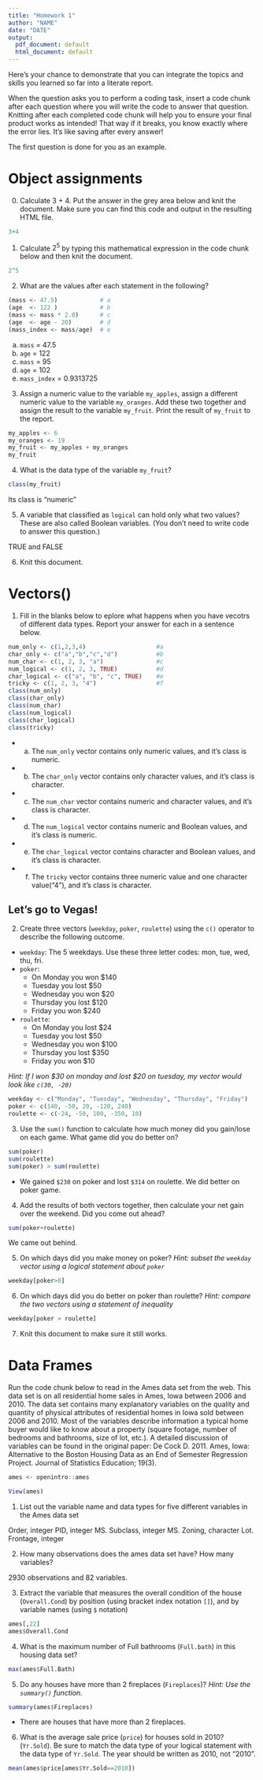 ```yaml
---
title: "Homework 1"
author: "NAME"
date: "DATE"
output:
  pdf_document: default
  html_document: default
---
```


Here's your chance to demonstrate that you can integrate the topics and skills you learned so far into a literate report. 

When the question asks you to perform a coding task, insert a code chunk after each question where you will write the code to answer that question. Knitting after each completed code chunk will help you to ensure your final product works as intended! That way if it breaks, you know exactly where the error lies. It's like saving after every answer!

The first question is done for you as an example. 

# Object assignments

0. Calculate 3 + 4. Put the answer in the grey area below and knit the document. Make sure you can find this code and output in the resulting HTML file. 
```r
3+4
```


1. Calculate $2^5$ by typing this mathematical expression in the code chunk below and then knit the document. 
```r
2^5
```

2. What are the values after each statement in the following?

```r
(mass <- 47.5)            # a 
(age  <- 122 )            # b
(mass <- mass * 2.0)      # c 
(age  <- age - 20)        # d
(mass_index <- mass/age)  # e
```

a. `mass` = 47.5 
b. `age` = 122
c. `mass` = 95
d. `age` = 102
e. `mass_index` = 0.9313725

3. Assign a numeric value to the variable `my_apples`, assign a different numeric value to the variable `my_oranges`. Add these two together and assign the result to the variable `my_fruit`. Print the result of `my_fruit` to the report.

```r
my_apples <- 6
my_oranges <- 19
my_fruit <- my_apples + my_oranges
my_fruit
```

4. What is the data type of the variable `my_fruit`? 

```r
class(my_fruit)
```

Its class is "numeric"

5. A variable that classified as `logical` can hold only what two values? These are also called Boolean variables. (You don't need to write code to answer this question.)

TRUE and FALSE


6. Knit this document. 

# Vectors()

1. Fill in the blanks below to eplore what happens when you have vecotrs of different data types. Report your answer for each in a sentence below.

```r
num_only <- c(1,2,3,4)                    #a
char_only <- c("a","b","c","d")           #b
num_char <- c(1, 2, 3, "a")               #c
num_logical <- c(1, 2, 3, TRUE)           #d
char_logical <- c("a", "b", "c", TRUE)    #e
tricky <- c(1, 2, 3, "4")                 #f
class(num_only) 
class(char_only)
class(num_char)
class(num_logical)
class(char_logical)
class(tricky)
```

* a. The `num_only` vector contains only numeric values, and it's class is numeric.
* b. The `char_only` vector contains only character values, and it's class is character. 
* c. The `num_char` vector contains numeric and character values, and it's class is character.
* d. The `num_logical` vector contains numeric and Boolean values, and it's class is numeric. 
* e. The `char_logical` vector contains character and Boolean values, and it's class is character. 
* f. The `tricky` vector contains three numeric value and one character value("4"), and it's class is character. 

## Let's go to Vegas!

2. Create three vectors (`weekday`, `poker`, `roulette`) using the `c()` operator to describe the following outcome. 

* `weekday`: The 5 weekdays. Use these three letter codes: mon, tue, wed, thu, fri.
* `poker`: 
    - On Monday you won $140 
    - Tuesday you lost $50
    - Wednesday you won $20
    - Thursday you lost $120
    - Friday you won $240
* `roulette`:
    - On Monday you lost $24
    - Tuesday you lost $50
    - Wednesday you won $100
    - Thursday you lost $350
    - Friday you won $10

_Hint: If I won $30 on monday and lost $20 on tuesday, my vector would look like `c(30, -20)`_

```r
weekday <- c("Monday", "Tuesday", "Wednesday", "Thursday", "Friday")
poker <- c(140, -50, 20, -120, 240)
roulette <- c(-24, -50, 100, -350, 10)
```

3. Use the `sum()` function to calculate how much money did you gain/lose on each game. What game did you do better on?

```r
sum(poker)
sum(roulette)
sum(poker) > sum(roulette)
```
* We gained `$230` on poker and lost `$314` on roulette. We did better on poker game.   

4. Add the results of both vectors together, then calculate your net gain over the weekend. Did you come out ahead?

```r
sum(poker+roulette)
```
We came out behind.

5. On which days did you make money on poker? _Hint: subset the `weekday` vector using a logical statement about `poker`_
```r
weekday[poker>0]
```

6. On which days did you do better on poker than roulette? _Hint: compare the two vectors using a statement of inequality_

```r
weekday[poker > roulette]
``` 

7. Knit this document to make sure it still works. 


# Data Frames

Run the code chunk below to read in the Ames data set from the web. This data set is on all residential home sales in Ames, Iowa between 2006 and 2010. The data set contains many explanatory variables on the quality and quantity of physical attributes of residential homes in Iowa sold between 2006 and 2010. Most of the variables describe information a typical home buyer would like to know about a property (square footage, number of bedrooms and bathrooms, size of lot, etc.). A detailed discussion of variables can be found in the original paper: De Cock D. 2011. Ames, Iowa: Alternative to the Boston Housing Data as an End of Semester Regression Project. Journal of Statistics Education; 19(3).

```r
ames <- openintro::ames
```
```r
View(ames)
```


1. List out the variable name and data types for five different variables in the Ames data set

Order, integer 
PID, integer
MS. Subclass, integer
MS. Zoning, character
Lot. Frontage, integer

2. How many observations does the ames data set have? How many variables? 

2930 observations and 82 variables. 

3. Extract the variable that measures the overall condition of the house (`Overall.Cond`) by position (using bracket index notation `[]`), and by variable names (using `$` notation)

```r
ames[,22]
ames$Overall.Cond
```

4. What is the maximum number of Full bathrooms (`Full.bath`) in this housing data set? 

```r
max(ames$Full.Bath)
```

5. Do any houses have more than 2 fireplaces (`Fireplaces`)? _Hint: Use the `summary()` function._
```r
summary(ames$Fireplaces)
```
* There are houses that have more than 2 fireplaces.

6. What is the average sale price (`price`) for houses sold in 2010? (`Yr.Sold`). Be sure to match the data type of your logical statement with the data type of `Yr.Sold`. The year should be written as 2010, not "2010". 
```r
mean(ames$price[ames$Yr.Sold==2010])
```